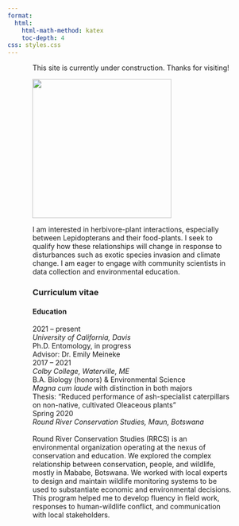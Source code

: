 ```yaml
---
format:
  html:
    html-math-method: katex
    toc-depth: 4
css: styles.css
---
```


::: {style="width: 80%; margin: auto; font-weight: normal; text-align: left"}
This site is currently under construction. Thanks for visiting!

![](images/E3DCD3BC-4CEB-4E8D-82C7-64A09229D39C-02.JPG){fig-align="center" width="280"}

I am interested in herbivore-plant interactions, especially between Lepidopterans and their food-plants. I seek to qualify how these relationships will change in response to disturbances such as exotic species invasion and climate change. I am eager to engage with community scientists in data collection and environmental education.

:::

::: {style="width: 80%; margin: auto; font-weight: normal; text-align: left"}

### **Curriculum vitae**

#### **Education**

| 2021 -- present
| *University of California, Davis*
| Ph.D. Entomology, in progress
| Advisor: Dr. Emily Meineke

| 2017 -- 2021
| *Colby College, Waterville, ME*
| B.A. Biology (honors) & Environmental Science
| *Magna cum laude* with distinction in both majors
| Thesis: "Reduced performance of ash-specialist caterpillars on non-native, cultivated Oleaceous plants"

| Spring 2020
| *Round River Conservation Studies, Maun, Botswana*
| 
| Round River Conservation Studies (RRCS) is an environmental organization operating at the nexus of conservation and education. We explored the complex relationship between conservation, people, and wildlife, mostly in Mababe, Botswana. We worked with local experts to design and maintain wildlife monitoring systems to be used to substantiate economic and environmental decisions. This program helped me to develop fluency in field work, responses to human-wildlife conflict, and communication with local stakeholders.
:::
